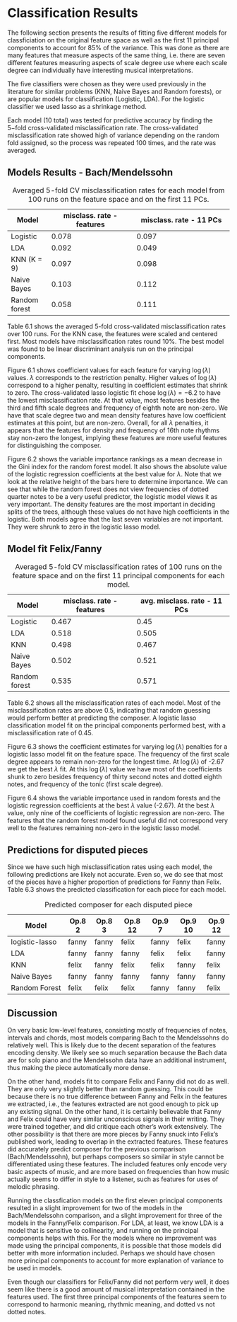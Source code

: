# Classification Results

The following section presents the results of fitting five different models for classficiation on the original feature space as well as the first 11 principal components to account for 85% of the variance. This was done as there are many features that measure aspects of the same thing, i.e. there are seven different features measuring aspects of scale degree use where each scale degree can individually have interesting musical interpretations.

The five classifiers were chosen as they were used previously in the literature for similar problems (KNN, Naive Bayes and Random forests), or are popular models for classification (Logistic, LDA). For the logistic classifier we used lasso as a shrinkage method.

Each model (10 total) was tested for predictive accuracy by finding the $5-$fold cross-validated misclassification rate. The cross-validated misclassification rate showed high of variance depending on the random fold assigned, so the process was repeated 100 times, and the rate was averaged. 

## Models Results - Bach/Mendelssohn


Model        | misclass. rate - features | misclass. rate -  11 PCs 
-------------|---------------------------|-------------------------------
Logistic     | 0.078                     | 0.097
LDA          | 0.092                     | 0.049
KNN  (K = 9) | 0.097                     | 0.098 
Naive Bayes  | 0.103                     | 0.112
Random forest| 0.058                     | 0.111

Table: Averaged 5-fold CV misclassification rates for each model from 100 runs on the feature space and on the first 11 PCs. 


Table 6.1 shows the averaged 5-fold cross-validated misclassification rates over 100 runs. For the KNN case, the features were scaled and centered first. Most models have misclassification rates round 10%. The best model was found to be linear discriminant analysis run on the principal components. 


 Figure 6.1 shows coefficient values for each feature for varying $\log(\lambda)$ values. $\lambda$ corresponds to the restriction penalty. Higher values of $\log(\lambda)$ correspond to a higher penalty, resulting in coefficient estimates that shrink to zero. The cross-validated lasso logistic fit chose $\log(\lambda) = -6.2$ to have the lowest misclassification rate. At that value, most features besides the third and fifth scale degrees and frequency of eighth note are non-zero. We have that scale degree two and mean density features have low coefficient estimates at this point, but are non-zero. Overall, for all $\lambda$ penalties, it appears that the features for density and frequency of 16th note rhythms stay non-zero the longest, implying these features are more useful features for distinguishing the composer.

<!--
Figure 6.1 shows the misclassification rates corresponding to different values of $\log(\lambda)$ in the logistic lasso model. As the $\log(\lambda)$ increases, the coefficients of each of the features start approaching zero. They do this at different times and rates.

The left dotted line represents the minimum lambda, and the right line represents the lambda within one standard deviation. It is a more restricted model that can guard against over fitting, but is not used here. --> 

\begin{figure}[H]
\centering
\includegraphics[scale = .6]{images/lasso_coef_b.pdf}
\caption{Bach/Mendelssohn lasso logistic regression coefficients for changing $\lambda$ penalty values. The vertical line represents the value of best $\lambda$.}
\label{subd}
\end{figure}

<!--
\begin{figure}[h]
\centering
\includegraphics[scale = .5]{images/loglambda_b.pdf}
\caption{Cross-validated misclassification rates for different lambdas}
\label{subd}
\end{figure}
-->

<!--
We also fit a lasso logistic model on the first 11 principal components. This resulted in an optimal $\log(\lambda)$ of $-3.8$, and a resulting misclassification rate of 0.097. -->

\begin{figure}[H]
\centering
\includegraphics[scale = .5]{images/var_imp_rflog_b.pdf}
\caption{Random forest variable importance and logistic regression coefficients and best $\lambda$ Bach/Mendelssohn.}
\label{subd}
\end{figure}

Figure 6.2 shows the variable importance rankings as a mean decrease in the Gini index for the random forest model. It also shows the absolute value of the logistic regression coefficients at the best value for $\lambda$. Note that we look at the relative height of the bars here to determine importance. We can see that while the random forest does not view frequencies of dotted quarter notes to be a very useful predictor, the logistic model views it as very important. The density features are the most important in deciding splits of the trees, although these values do not have high coefficients in the logistic. Both models agree that the last seven variables are not important. They were shrunk to zero in the logistic lasso model. 



<!-- =========================================================== -->
<!-- =========================================================== -->
<!-- =========================================================== -->

## Model fit Felix/Fanny

Model        | misclass. rate - features | avg. misclass. rate -  11 PCs 
-------------|---------------------------|-------------------------------
Logistic     | 0.467                     | 0.45
LDA          | 0.518                     | 0.505
KNN          | 0.498                     | 0.467
Naive Bayes  | 0.502                     | 0.521
Random forest| 0.535                     | 0.571

Table: Averaged 5-fold CV misclassification rates of 100 runs on the feature space and on the first 11 principal components for each model. 

Table 6.2 shows all the misclassification rates of each model. Most of the misclassification rates are above 0.5, indicating that random guessing would perform better at predicting the composer. A logistic lasso classification model fit on the principal components performed best, with a misclassification rate of 0.45. <!-- The $\log(\lambda)$ penalty associated with this rate was -3.21. -->

\begin{figure}[H]
\centering
\includegraphics[scale = .6]{images/loglambda_f.pdf}
\caption{Fanny/Felix lasso logistic regression coefficients for changing $\lambda$ penalty values. The vertical line represents the value of best $\lambda$.}
\label{subd}
\end{figure}

Figure 6.3 shows the coefficient estimates for varying $\log(\lambda)$ penalties for a logistic lasso model fit on the feature space. The frequency of the first scale degree appears to remain non-zero for the longest time. At $\log(\lambda)$ of -2.67 we get the best $\lambda$ fit. At this $\log(\lambda)$ value we have most of the coefficients shunk to zero besides frequency of thirty second notes and dotted eighth notes, and frequency of the tonic (first scale degree). 

<!--
\begin{figure}[H]
\centering
\includegraphics[scale = .5]{images/loglambda_f.pdf}
\caption{Cross-validated misclassification rates for different lambdas}
\label{subd}
\end{figure} 
Figure X shows the misclassification rates for varying values of log(lambda). Most rates are well above 0.5 (the error for a coin toss), although at log(lambda) of -2.8 we have the lowest misclassification error of 0.517.
When fit on the first eleven principal components, we have a lower misclassification rate. Figure X shows the misclassification errors for varying log(lambda). At -3.21 we have the lowest misclassification rate. 
\begin{figure}[H]
\centering
\includegraphics[scale = .6]{images/pca_loglambda_f.pdf}
\caption{Cross-validated misclassification rates for different lambdas}
\label{subd}
\end{figure}
\begin{figure}[H]
\centering
\includegraphics[scale = .5]{images/varImp_f.pdf}
\caption{Variable importance for a random forest model Fanny/Felix}
\label{subd}
\end{figure}-->

\begin{figure}[H]
\centering
\includegraphics[scale = .5]{images/var_imp_rflog_f.pdf}
\caption{Random forest variable importance and logistic regression coefficients and best $\lambda$ Fanny/Felix.}
\label{subd}
\end{figure}

Figure 6.4 shows the variable importance used in random forests and the logistic regression coefficients at the best $\lambda$ value (-2.67). At the best $\lambda$ value, only nine of the coefficients of logistic regression are non-zero. The features that the random forest model found useful did not correspond very well to the features remaining non-zero in the logistic lasso model. 

<!-- =========================================================== -->
<!-- =========================================================== -->
<!-- =========================================================== -->

## Predictions for disputed pieces 

Since we have such high misclassification rates using each model, the following predictions are likely not accurate. Even so, we do see that most of the pieces have a higher proportion of predictions for Fanny than Felix. Table 6.3 shows the predicted classification for each piece for each model. 

Model            | Op.8 2 | Op.8 3 | Op.8 12 | Op.9 7 | Op.9 10 | Op.9 12
-----------------|--------|--------|---------|--------|---------|--------
logistic-lasso   | fanny  | fanny  | felix   | fanny  | felix   |fanny
LDA              | fanny  | fanny  | fanny   | felix  | felix   |fanny
KNN              | felix  | fanny  | felix   | felix  | fanny   |felix
Naive Bayes      | fanny  | fanny  | fanny   | fanny  | fanny   |fanny
Random Forest    | felix  | felix  | felix   | fanny  | fanny   |felix

Table: Predicted composer for each disputed piece

## Discussion

On very basic low-level features, consisting mostly of frequencies of notes, intervals and chords, most models comparing Bach to the Mendelssohns do relatively well. This is likely due to the decent separation of the features encoding density. We likely see so much separation because the Bach data are for solo piano and the Mendelssohn data have an additional instrument, thus making the piece automatically more dense. 

On the other hand, models fit to compare Felix and Fanny did not do as well. They are only very slightly better than random guessing. This could be because there is no true difference between Fanny and Felix in the features we extracted, i.e., the features extracted are not good enough to pick up any existing signal. On the other hand, it is certainly believable that Fanny and Felix could have very similar unconscious signals in their writing. They were trained together, and did critique each other's work extensively. The other possibility is that there are more pieces by Fanny snuck into Felix's published work, leading to overlap in the extracted features.  These features did accurately predict composer for the previous comparison (Bach/Mendelssohn), but perhaps composers so similar in style cannot be differentiated using these features. The included features only encode very basic aspects of music, and are more based on frequencies than how music actually seems to differ in style to a listener, such as features for uses of melodic phrasing. 

Running the classfication models on the first eleven principal components resulted in a slight improvement for two of the models in the Bach/Mendelssohn comparison, and a slight improvement for three of the models in the Fanny/Felix comparison. For LDA, at least, we know LDA is a model that is sensitive to collinearity, and running on the principal components helps with this. For the models where no improvement was made using the principal components, it is possible that those models did better with more information included. Perhaps we should have chosen more principal components to account for more explanation of variance to be used in models. 

Even though our classifiers for Felix/Fanny did not perform very well, it does seem like there is a good amount of musical interpretation contained in the features used. The first three principal components of the features seem to correspond to harmonic meaning, rhythmic meaning, and dotted vs not dotted notes. 





  